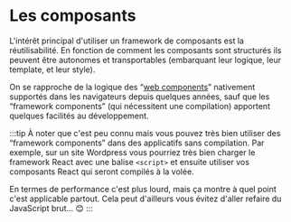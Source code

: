 # Les composants

L'intérêt principal d'utiliser un framework de composants est la réutilisabilité. En fonction de comment les composants sont structurés ils peuvent être autonomes et transportables (embarquant leur logique, leur template, et leur style).

On se rapproche de la logique des “[web components](https://en.wikipedia.org/wiki/Web_Components)” nativement supportés dans les navigateurs depuis quelques années, sauf que les “framework components” (qui nécessitent une compilation) apportent quelques facilités au développement.

:::tip
À noter que c'est peu connu mais vous pouvez très bien utiliser des “framework components” dans des applicatifs sans compilation. Par exemple, sur un site Wordpress vous pourriez très bien charger le framework React avec une balise `<script>` et ensuite utiliser vos composants React qui seront compilés à la volée.

En termes de performance c'est plus lourd, mais ça montre à quel point c'est applicable partout. Cela peut d'ailleurs vous évitez d'aller refaire du JavaScript brut... 😊
:::
